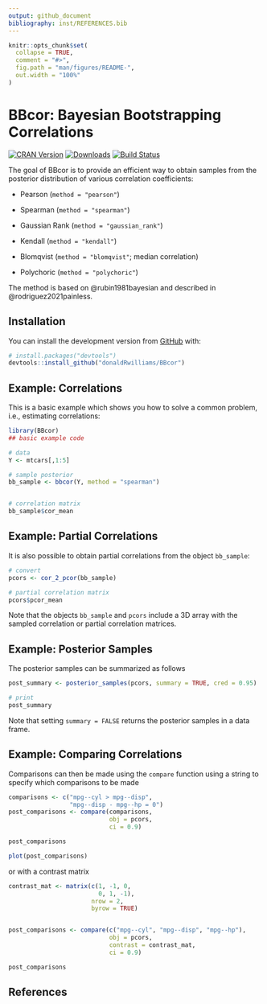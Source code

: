 ```yaml
---
output: github_document
bibliography: inst/REFERENCES.bib
---
```


<!-- README.md is generated from README.Rmd. Please edit that file -->

```r
knitr::opts_chunk$set(
  collapse = TRUE,
  comment = "#>",
  fig.path = "man/figures/README-",
  out.width = "100%"
)
```

# **BBcor**: Bayesian Bootstrapping Correlations
[![CRAN Version](http://www.r-pkg.org/badges/version/BBcor)](https://cran.r-project.org/package=BBcor)
[![Downloads](https://cranlogs.r-pkg.org/badges/BBcor)](https://cran.r-project.org/package=BBcor)
[![Build Status](https://travis-ci.org/donaldRwilliams/BBcor.svg?branch=master)](https://travis-ci.org/donaldRwilliams/BBcor)


The goal of BBcor is to provide an efficient way to obtain samples from the 
posterior distribution of various correlation coefficients:

* Pearson (`method = "pearson"`)

* Spearman (`method = "spearman"`)

* Gaussian Rank (`method = "gaussian_rank"`)

* Kendall (`method = "kendall"`)

* Blomqvist (`method = "blomqvist"`; median correlation)

* Polychoric (`method = "polychoric"`)

The method is based on @rubin1981bayesian and described in @rodriguez2021painless.

## Installation

<!-- You can install the released version of BBcor from [CRAN](https://CRAN.R-project.org) with: -->

<!-- ``` r -->
<!-- install.packages("BBcor") -->
<!-- ``` -->

You can install the development version from [GitHub](https://github.com/) with:

``` r
# install.packages("devtools")
devtools::install_github("donaldRwilliams/BBcor")
```
## Example: Correlations

This is a basic example which shows you how to solve a common problem, i.e., estimating correlations:

```r
library(BBcor)
## basic example code

# data
Y <- mtcars[,1:5]

# sample posterior
bb_sample <- bbcor(Y, method = "spearman")


# correlation matrix
bb_sample$cor_mean
```


## Example: Partial Correlations
It is also possible to obtain partial correlations from the object `bb_sample`:

```r
# convert
pcors <- cor_2_pcor(bb_sample)

# partial correlation matrix
pcors$pcor_mean
```

Note that the objects `bb_sample` and `pcors` include a 3D array with the sampled 
correlation or partial correlation matrices.

## Example: Posterior Samples
The posterior samples can be summarized as follows
```r
post_summary <- posterior_samples(pcors, summary = TRUE, cred = 0.95)

# print
post_summary
```

Note that setting `summary = FALSE` returns the posterior samples in a data frame.

## Example: Comparing Correlations

Comparisons can then be made using the `compare` function using a string to specify which comparisons to be made

```r
comparisons <- c("mpg--cyl > mpg--disp",
                 "mpg--disp - mpg--hp = 0")
post_comparisons <- compare(comparisons,
                            obj = pcors,
                            ci = 0.9)

post_comparisons

plot(post_comparisons)
```


or with a contrast matrix

```r
contrast_mat <- matrix(c(1, -1, 0, 
                         0, 1, -1), 
                       nrow = 2, 
                       byrow = TRUE)


post_comparisons <- compare(c("mpg--cyl", "mpg--disp", "mpg--hp"),
                            obj = pcors,
                            contrast = contrast_mat,
                            ci = 0.9)

post_comparisons
```


## References
